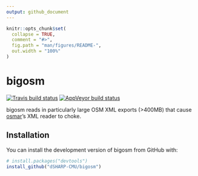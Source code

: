 ```yaml
---
output: github_document
---
```


<!-- README.md is generated from README.Rmd. Please edit that file -->

```r
knitr::opts_chunk$set(
  collapse = TRUE,
  comment = "#>",
  fig.path = "man/figures/README-",
  out.width = "100%"
)
```
# bigosm

[![Travis build status](https://travis-ci.org/mdlincoln/bigosm.svg?branch=master)](https://travis-ci.org/mdlincoln/bigosm)
[![AppVeyor build status](https://ci.appveyor.com/api/projects/status/github/mdlincoln/bigosm?branch=master&svg=true)](https://ci.appveyor.com/project/mdlincoln/bigosm)

bigosm reads in particularly large OSM XML exports (>400MB) that cause [osmar]'s XML reader to choke.

## Installation

You can install the development version of bigosm from GitHub with:

```r
# install.packages("devtools")
install_github("dSHARP-CMU/bigosm")
```

[osmar]: https://cran.r-project.org/package=osmar
